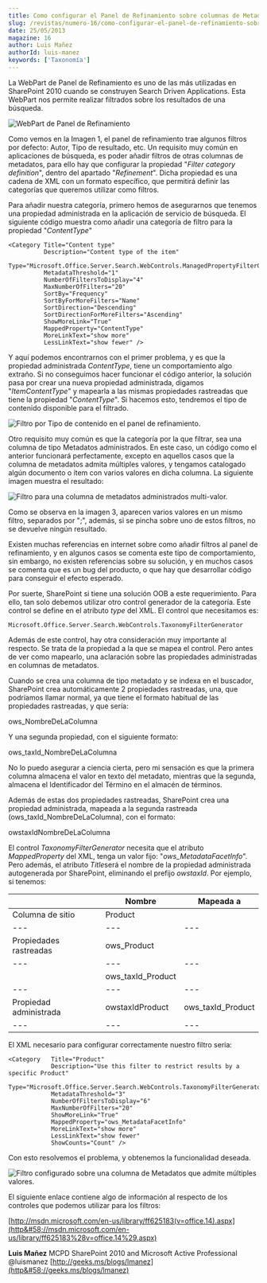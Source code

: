 ```yaml
---
title: Como configurar el Panel de Refinamiento sobre columnas de Metadatos múltiples
slug: /revistas/numero-16/como-configurar-el-panel-de-refinamiento-sobre-columnas-de-metadatos-múltiples
date: 25/05/2013
magazine: 16
author: Luis Mañez
authorId: luis-manez
keywords: ['Taxonomía']
---
```






​La WebPart de Panel de Refinamiento es uno de las más utilizadas en SharePoint 2010 cuando se construyen Search Driven Applications. Esta WebPart nos permite realizar filtrados sobre los resultados de una búsqueda.

![WebPart de Panel de Refinamiento](../../../images/numero16/como-configurar-panel-refinamiento-columnas-metadatos/image_1.jpg)

Como vemos en la Imagen 1, el panel de refinamiento trae algunos filtros por defecto: Autor, Tipo de resultado, etc. Un requisito muy común en aplicaciones de búsqueda, es poder añadir filtros de otras columnas de metadatos, para ello hay que configurar la propiedad "*Filter category definition*", dentro del apartado "*Refinement*". Dicha propiedad es una cadena de XML con un formato específico, que permitirá definir las categorías que queremos utilizar como filtros.

Para añadir nuestra categoría, primero hemos de asegurarnos que tenemos una propiedad administrada en la aplicación de servicio de búsqueda. El siguiente código muestra como añadir una categoría de filtro para la propiedad "*ContentType*"

```
<Category Title="Content type" 
          Description="Content type of the item" 
          Type="Microsoft.Office.Server.Search.WebControls.ManagedPropertyFilterGenerator" 
          MetadataThreshold="1" 
          NumberOfFiltersToDisplay="4" 
          MaxNumberOfFilters="20" 
          SortBy="Frequency" 
          SortByForMoreFilters="Name" 
          SortDirection="Descending" 
          SortDirectionForMoreFilters="Ascending" 
          ShowMoreLink="True" 
          MappedProperty="ContentType" 
          MoreLinkText="show more" 
          LessLinkText="show fewer" />
```

Y aquí podemos encontrarnos con el primer problema, y es que la propiedad administrada *ContentType*, tiene un comportamiento algo extraño. Si no conseguimos hacer funcionar el código anterior, la solución pasa por crear una nueva propiedad administrada, digamos "*ItemContentType*" y mapearla a las mismas propiedades rastreadas que tiene la propiedad "*ContentType*". Si hacemos esto, tendremos el tipo de contenido disponible para el filtrado.

![Filtro por Tipo de contenido en el panel de refinamiento.](../../../images/numero16/como-configurar-panel-refinamiento-columnas-metadatos/image_2.jpg)

Otro requisito muy común es que la categoría por la que filtrar, sea una columna de tipo Metadatos administrados. En este caso, un código como el anterior funcionará perfectamente, excepto en aquellos casos que la columna de metadatos admita múltiples valores, y tengamos catalogado algún documento o ítem con varios valores en dicha columna. La siguiente imagen muestra el resultado:



![Filtro para una columna de metadatos administrados multi-valor.](../../../images/numero16/como-configurar-panel-refinamiento-columnas-metadatos/image_3.jpg)

Como se observa en la imagen 3, aparecen varios valores en un mismo filtro, separados por ";", además, si se pincha sobre uno de estos filtros, no se devuelve ningún resultado.

Existen muchas referencias en internet sobre como añadir filtros al panel de refinamiento, y en algunos casos se comenta este tipo de comportamiento, sin embargo, no existen referencias sobre su solución, y en muchos casos se comenta que es un bug del producto, o que hay que desarrollar código para conseguir el efecto esperado.

Por suerte, SharePoint si tiene una solución OOB a este requerimiento. Para ello, tan solo debemos utilizar otro control generador de la categoría. Este control se define en el atributo *type* del XML. El control que necesitamos es:

```
Microsoft.Office.Server.Search.WebControls.TaxonomyFilterGenerator
```



Además de este control, hay otra consideración muy importante al respecto. Se trata de la propiedad a la que se mapea el control. Pero antes de ver como mapearlo, una aclaración sobre las propiedades administradas en columnas de metadatos.

Cuando se crea una columna de tipo metadato y se indexa en el buscador, SharePoint crea automáticamente 2 propiedades rastreadas, una, que podríamos llamar normal, ya que tiene el formato habitual de las propiedades rastreadas, y que sería:

ows\_NombreDeLaColumna

Y una segunda propiedad, con el siguiente formato:

ows\_taxId\_NombreDeLaColumna

No lo puedo asegurar a ciencia cierta, pero mi sensación es que la primera columna almacena el valor en texto del metadato, mientras que la segunda, almacena el Identificador del Término en el almacén de términos.

Además de estas dos propiedades rastreadas, SharePoint crea una propiedad administrada, mapeada a la segunda rastreada (ows\_taxId\_NombreDeLaColumna), con el formato:

owstaxIdNombreDeLaColumna

El control *TaxonomyFilterGenerator* necesita que el atributo *MappedProperty* del XML, tenga un valor fijo: "*ows\_MetadataFacetInfo*". Pero además, el atributo *Title*será el nombre de la propiedad administrada autogenerada por SharePoint, eliminando el prefijo *owstaxId*. Por ejemplo, si tenemos:


| ​ | Nombre | Mapeada a |
| --- | --- | --- |
| Columna de sitio | Product |   |
| --- | --- | --- |
| Propiedades rastreadas | ows\_Product |   |
| --- | --- | --- |
| ​ | ows\_taxId\_Product |   |
| --- | --- | --- |
| Propiedad administrada | owstaxIdProduct | ows\_taxId\_Product |
| --- | --- | --- |




El XML necesario para configurar correctamente nuestro filtro seria:

```
<Category   Title="Product"              
            Description="Use this filter to restrict results by a specific Product"              
            Type="Microsoft.Office.Server.Search.WebControls.TaxonomyFilterGenerator"              
            MetadataThreshold="3"              
            NumberOfFiltersToDisplay="6"
            MaxNumberOfFilters="20"              
            ShowMoreLink="True"             
            MappedProperty="ows_MetadataFacetInfo"    
            MoreLinkText="show more"           
            LessLinkText="show fewer"         
            ShowCounts="Count" />
```

Con esto resolvemos el problema, y obtenemos la funcionalidad deseada.

![Filtro configurado sobre una columna de Metadatos que admite múltiples valores.](../../../images/numero16/como-configurar-panel-refinamiento-columnas-metadatos/image_4.jpg)

El siguiente enlace contiene algo de información al respecto de los controles que podemos utilizar para los filtros:

[http://msdn.microsoft.com/en-us/library/ff625183(v=office.14).aspx](http&#58;//msdn.microsoft.com/en-us/library/ff625183%28v=office.14%29.aspx)



**Luis Mañez**
 MCPD SharePoint 2010 and Microsoft Active Professional
 @luismanez
 [http://geeks.ms/blogs/lmanez](http&#58;//geeks.ms/blogs/lmanez)

